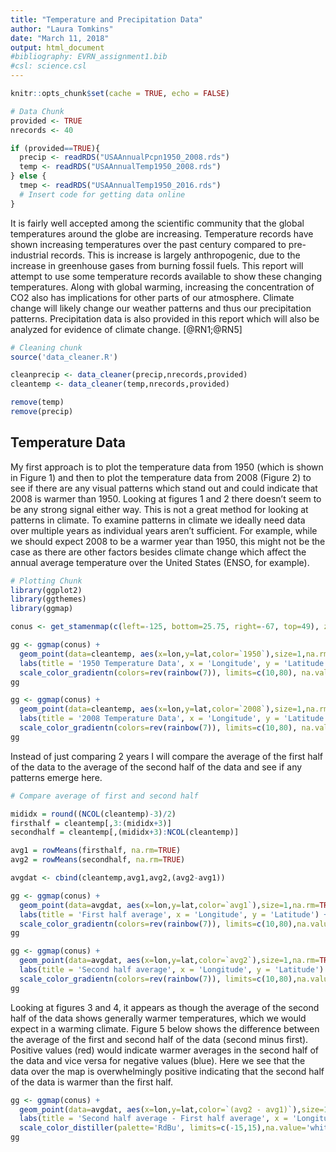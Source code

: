 ```yaml
---
title: "Temperature and Precipitation Data"
author: "Laura Tomkins"
date: "March 11, 2018"
output: html_document
#bibliography: EVRN_assignment1.bib
#csl: science.csl
---
```


```r
knitr::opts_chunk$set(cache = TRUE, echo = FALSE)
```

```r
# Data Chunk
provided <- TRUE
nrecords <- 40

if (provided==TRUE){
  precip <- readRDS("USAAnnualPcpn1950_2008.rds")
  temp <- readRDS("USAAnnualTemp1950_2008.rds")
} else {
  tmep <- readRDS("USAAnnualTemp1950_2016.rds")
  # Insert code for getting data online
}
```

It is fairly well accepted among the scientific community that the global temperatures around the globe are increasing. Temperature records have shown increasing temperatures over the past century compared to pre-industrial records. This is increase is largely anthropogenic, due to the increase in greenhouse gases from burning fossil fuels. This report will attempt to use some temperature records available to show these changing temperatures. Along with global warming, increasing the concentration of CO2 also has implications for other parts of our atmosphere. Climate change will likely change our weather patterns and thus our precipitation patterns. Precipitation data is also provided in this report which will also be analyzed for evidence of climate change. [@RN1;@RN5] 

```r
# Cleaning chunk
source('data_cleaner.R')

cleanprecip <- data_cleaner(precip,nrecords,provided)
cleantemp <- data_cleaner(temp,nrecords,provided)

remove(temp)
remove(precip)
```

## Temperature Data

My first approach is to plot the temperature data from 1950 (which is shown in Figure 1) and then to plot the temperature data from 2008 (Figure 2) to see if there are any visual patterns which stand out and could indicate that 2008 is warmer than 1950. Looking at figures 1 and 2 there doesn't seem to be any strong signal either way. This is not a great method for looking at patterns in climate. To examine patterns in climate we ideally need data over multiple years as individual years aren't sufficient. For example, while we should expect 2008 to be a warmer year than 1950, this might not be the case as there are other factors besides climate change which affect the annual average temperature over the United States (ENSO, for example). 

```r
# Plotting Chunk
library(ggplot2)
library(ggthemes)
library(ggmap)

conus <- get_stamenmap(c(left=-125, bottom=25.75, right=-67, top=49), zoom = 5, maptype = 'toner-lite')
```

```r
gg <- ggmap(conus) + 
  geom_point(data=cleantemp, aes(x=lon,y=lat,color=`1950`),size=1,na.rm=TRUE)+
  labs(title = '1950 Temperature Data', x = 'Longitude', y = 'Latitude') + 
  scale_color_gradientn(colors=rev(rainbow(7)), limits=c(10,80), na.value='white') 
gg
```

```r
gg <- ggmap(conus) + 
  geom_point(data=cleantemp, aes(x=lon,y=lat,color=`2008`),size=1,na.rm=TRUE)+
  labs(title = '2008 Temperature Data', x = 'Longitude', y = 'Latitude') + 
  scale_color_gradientn(colors=rev(rainbow(7)), limits=c(10,80), na.value='white') 
gg
```

Instead of just comparing 2 years I will compare the average of the first half of the data to the average of the second half of the data and see if any patterns emerge here.

```r
# Compare average of first and second half

mididx = round((NCOL(cleantemp)-3)/2)
firsthalf = cleantemp[,3:(mididx+3)]
secondhalf = cleantemp[,(mididx+3):NCOL(cleantemp)]

avg1 = rowMeans(firsthalf, na.rm=TRUE)
avg2 = rowMeans(secondhalf, na.rm=TRUE)

avgdat <- cbind(cleantemp,avg1,avg2,(avg2-avg1))
```

```r
gg <- ggmap(conus) + 
  geom_point(data=avgdat, aes(x=lon,y=lat,color=`avg1`),size=1,na.rm=TRUE)+
  labs(title = 'First half average', x = 'Longitude', y = 'Latitude') + 
  scale_color_gradientn(colors=rev(rainbow(7)), limits=c(10,80),na.value='white') 
gg
```

```r
gg <- ggmap(conus) + 
  geom_point(data=avgdat, aes(x=lon,y=lat,color=`avg2`),size=1,na.rm=TRUE)+
  labs(title = 'Second half average', x = 'Longitude', y = 'Latitude') + 
  scale_color_gradientn(colors=rev(rainbow(7)), limits=c(10,80),na.value='white') 
gg
```

Looking at figures 3 and 4, it appears as though the average of the second half of the data shows generally warmer temperatures, which we would expect in a warming climate. Figure 5 below shows the difference between the average of the first and second half of the data (second minus first). Positive values (red) would indicate warmer averages in the second half of the data and vice versa for negative values (blue). Here we see that the data over the map is overwhelmingly positive indicating that the second half of the data is warmer than the first half.

```r
gg <- ggmap(conus) + 
  geom_point(data=avgdat, aes(x=lon,y=lat,color=`(avg2 - avg1)`),size=1,na.rm=TRUE)+
  labs(title = 'Second half average - First half average', x = 'Longitude', y = 'Latitude') + 
  scale_color_distiller(palette='RdBu', limits=c(-15,15),na.value='white') 
gg
```



